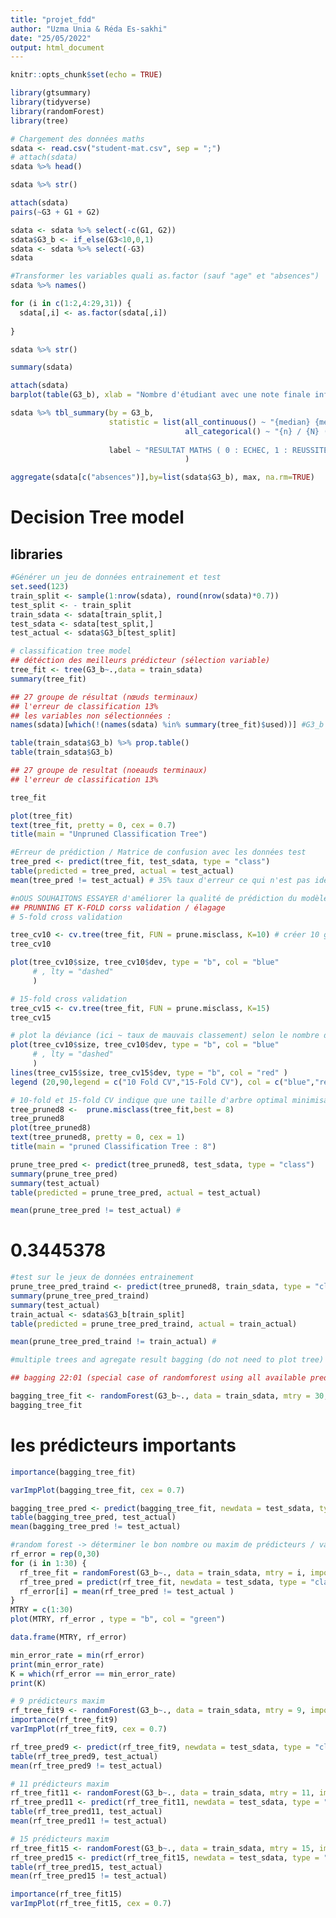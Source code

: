 ```yaml
---
title: "projet_fdd"
author: "Uzma Unia & Réda Es-sakhi"
date: "25/05/2022"
output: html_document
---
```


```r
knitr::opts_chunk$set(echo = TRUE)
```
```r
library(gtsummary)
library(tidyverse)
library(randomForest)
library(tree)

```


```r
# Chargement des données maths
sdata <- read.csv("student-mat.csv", sep = ";")
# attach(sdata)
sdata %>% head()
```
```r
sdata %>% str()
```
```r
attach(sdata)
pairs(~G3 + G1 + G2)
```

```r
sdata <- sdata %>% select(-c(G1, G2))
sdata$G3_b <- if_else(G3<10,0,1)
sdata <- sdata %>% select(-G3)
sdata
```

```r
#Transformer les variables quali as.factor (sauf "age" et "absences")
sdata %>% names()

for (i in c(1:2,4:29,31)) {
  sdata[,i] <- as.factor(sdata[,i])
  
}
```

```r
sdata %>% str()
```

```r
summary(sdata)
```


```r
attach(sdata)
barplot(table(G3_b), xlab = "Nombre d'étudiant avec une note finale inférieure à 10 (0) et supérieure à 10 (1)")
```
```r
sdata %>% tbl_summary(by = G3_b,
                      statistic = list(all_continuous() ~ "{median} {mean} {max} {min}  ({sd})",
                                       all_categorical() ~ "{n} / {N} ({p}%)")) %>% modify_header(
                                         
                      label ~ "RESULTAT MATHS ( 0 : ECHEC, 1 : REUSSITE)"
                                       )

```
```r
aggregate(sdata[c("absences")],by=list(sdata$G3_b), max, na.rm=TRUE)
```
# Decision Tree model
## libraries
```r
#Générer un jeu de données entrainement et test
set.seed(123)
train_split <- sample(1:nrow(sdata), round(nrow(sdata)*0.7))
test_split <- - train_split
train_sdata <- sdata[train_split,]
test_sdata <- sdata[test_split,]
test_actual <- sdata$G3_b[test_split]
```
```r
# classification tree model
## détéction des meilleurs prédicteur (sélection variable)
tree_fit <- tree(G3_b~.,data = train_sdata)
summary(tree_fit)
```

```r
## 27 groupe de résultat (nœuds terminaux) 
## l'erreur de classification 13%
## les variables non sélectionnées : 
names(sdata)[which(!(names(sdata) %in% summary(tree_fit)$used))] #G3_b étant la variable prédite
```

```r
table(train_sdata$G3_b) %>% prop.table()
table(train_sdata$G3_b) 
```

```r
## 27 groupe de resultat (noeauds terminaux) 
## l'erreur de classification 13%
```
```r
tree_fit
```

```r
plot(tree_fit)
text(tree_fit, pretty = 0, cex = 0.7)
title(main = "Unpruned Classification Tree")
```




```r
#Erreur de prédiction / Matrice de confusion avec les données test
tree_pred <- predict(tree_fit, test_sdata, type = "class")
table(predicted = tree_pred, actual = test_actual)
mean(tree_pred != test_actual) # 35% taux d'erreur ce qui n'est pas idéal pour des données inconunes / données test


```

```r

#nOUS SOUHAITONS ESSAYER d'améliorer la qualité de prédiction du modèle
## PRUNNING ET K-FOLD corss validation / élagage
# 5-fold cross validation

tree_cv10 <- cv.tree(tree_fit, FUN = prune.misclass, K=10) # créer 10 groupes de données 
tree_cv10
```



```r
plot(tree_cv10$size, tree_cv10$dev, type = "b", col = "blue" 
     # , lty = "dashed"
     )
```
```r
# 15-fold cross validation
tree_cv15 <- cv.tree(tree_fit, FUN = prune.misclass, K=15)
tree_cv15

```

```r
# plot la déviance (ici ~ taux de mauvais classement) selon le nombre de taille de l'arbre
plot(tree_cv10$size, tree_cv10$dev, type = "b", col = "blue" 
     # , lty = "dashed"
     )
lines(tree_cv15$size, tree_cv15$dev, type = "b", col = "red" )
legend (20,90,legend = c("10 Fold CV","15-Fold CV"), col = c("blue","red"), lty = 1)
```
```r
# 10-fold et 15-fold CV indique que une taille d'arbre optimal minimisant l'erreur se situe entre 
tree_pruned8 <-  prune.misclass(tree_fit,best = 8)
tree_pruned8
plot(tree_pruned8)
text(tree_pruned8, pretty = 0, cex = 1)
title(main = "pruned Classification Tree : 8")
```




```r
prune_tree_pred <- predict(tree_pruned8, test_sdata, type = "class")
summary(prune_tree_pred)
summary(test_actual)
table(predicted = prune_tree_pred, actual = test_actual)

mean(prune_tree_pred != test_actual) # 
```
# 0.3445378

```r
#test sur le jeux de données entrainement
prune_tree_pred_traind <- predict(tree_pruned8, train_sdata, type = "class")
summary(prune_tree_pred_traind)
summary(test_actual)
train_actual <- sdata$G3_b[train_split]
table(predicted = prune_tree_pred_traind, actual = train_actual)

mean(prune_tree_pred_traind != train_actual) # 


```


```r
#multiple trees and agregate result bagging (do not need to plot tree) -> better prediction result

## bagging 22:01 (special case of randomforest using all available predictors for tree splitting from the boostrap data sets)

bagging_tree_fit <- randomForest(G3_b~., data = train_sdata, mtry = 30, importance = TRUE, ntree = 500 ) # 500 bootstrap dataset 500 trees prediction
bagging_tree_fit
```
# les prédicteurs importants
```r
importance(bagging_tree_fit)
```
```r
varImpPlot(bagging_tree_fit, cex = 0.7)
```
```r
bagging_tree_pred <- predict(bagging_tree_fit, newdata = test_sdata, type = "class")
table(bagging_tree_pred, test_actual)
mean(bagging_tree_pred != test_actual)
```

```r
#random forest -> déterminer le bon nombre ou maxim de prédicteurs / variables (max) à utiliser 
rf_error = rep(0,30)
for (i in 1:30) {
  rf_tree_fit = randomForest(G3_b~., data = train_sdata, mtry = i, importance = TRUE, ntree = 500)
  rf_tree_pred = predict(rf_tree_fit, newdata = test_sdata, type = "class")
  rf_error[i] = mean(rf_tree_pred != test_actual )
}
MTRY = c(1:30)
plot(MTRY, rf_error , type = "b", col = "green")
```
```r
data.frame(MTRY, rf_error)
```
```r
min_error_rate = min(rf_error) 
print(min_error_rate)
K = which(rf_error == min_error_rate)
print(K)
```

```r
# 9 prédicteurs maxim
rf_tree_fit9 <- randomForest(G3_b~., data = train_sdata, mtry = 9, importance = TRUE, ntree = 500)
importance(rf_tree_fit9)
varImpPlot(rf_tree_fit9, cex = 0.7)
```
```r
rf_tree_pred9 <- predict(rf_tree_fit9, newdata = test_sdata, type = "class")
table(rf_tree_pred9, test_actual)
mean(rf_tree_pred9 != test_actual)
```
```r
# 11 prédicteurs maxim
rf_tree_fit11 <- randomForest(G3_b~., data = train_sdata, mtry = 11, importance = TRUE, ntree = 500)
rf_tree_pred11 <- predict(rf_tree_fit11, newdata = test_sdata, type = "class")
table(rf_tree_pred11, test_actual)
mean(rf_tree_pred11 != test_actual)
```
```r
# 15 prédicteurs maxim
rf_tree_fit15 <- randomForest(G3_b~., data = train_sdata, mtry = 15, importance = TRUE, ntree = 500)
rf_tree_pred15 <- predict(rf_tree_fit15, newdata = test_sdata, type = "class")
table(rf_tree_pred15, test_actual)
mean(rf_tree_pred15 != test_actual)

```
```r
importance(rf_tree_fit15)
varImpPlot(rf_tree_fit15, cex = 0.7)
```




